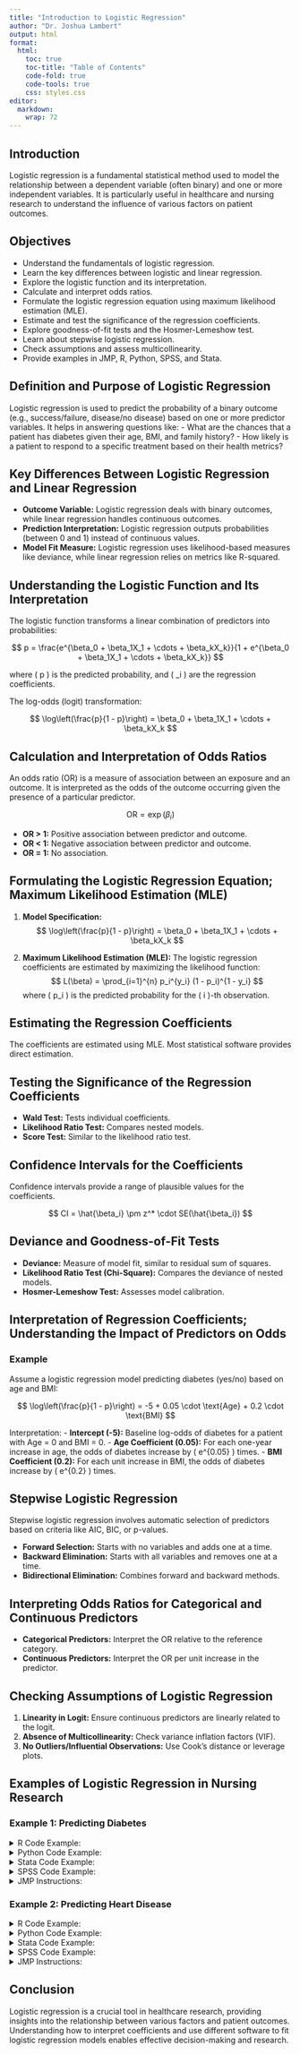 ```yaml
---
title: "Introduction to Logistic Regression"
author: "Dr. Joshua Lambert"
output: html
format:
  html:
    toc: true
    toc-title: "Table of Contents"
    code-fold: true
    code-tools: true
    css: styles.css
editor: 
  markdown: 
    wrap: 72
---
```


## Introduction

Logistic regression is a fundamental statistical method used to model
the relationship between a dependent variable (often binary) and one or
more independent variables. It is particularly useful in healthcare and
nursing research to understand the influence of various factors on
patient outcomes.

## Objectives

-   Understand the fundamentals of logistic regression.
-   Learn the key differences between logistic and linear regression.
-   Explore the logistic function and its interpretation.
-   Calculate and interpret odds ratios.
-   Formulate the logistic regression equation using maximum likelihood
    estimation (MLE).
-   Estimate and test the significance of the regression coefficients.
-   Explore goodness-of-fit tests and the Hosmer-Lemeshow test.
-   Learn about stepwise logistic regression.
-   Check assumptions and assess multicollinearity.
-   Provide examples in JMP, R, Python, SPSS, and Stata.

## Definition and Purpose of Logistic Regression

Logistic regression is used to predict the probability of a binary
outcome (e.g., success/failure, disease/no disease) based on one or more
predictor variables. It helps in answering questions like: - What are
the chances that a patient has diabetes given their age, BMI, and family
history? - How likely is a patient to respond to a specific treatment
based on their health metrics?

## Key Differences Between Logistic Regression and Linear Regression

-   **Outcome Variable:** Logistic regression deals with binary
    outcomes, while linear regression handles continuous outcomes.
-   **Prediction Interpretation:** Logistic regression outputs
    probabilities (between 0 and 1) instead of continuous values.
-   **Model Fit Measure:** Logistic regression uses likelihood-based
    measures like deviance, while linear regression relies on metrics
    like R-squared.

## Understanding the Logistic Function and Its Interpretation

The logistic function transforms a linear combination of predictors into
probabilities:

$$ p = \frac{e^{\beta_0 + \beta_1X_1 + \cdots + \beta_kX_k}}{1 + e^{\beta_0 + \beta_1X_1 + \cdots + \beta_kX_k}} $$

where ( p ) is the predicted probability, and ( \beta\_i ) are the
regression coefficients.

The log-odds (logit) transformation:

$$ \log\left(\frac{p}{1 - p}\right) = \beta_0 + \beta_1X_1 + \cdots + \beta_kX_k $$

## Calculation and Interpretation of Odds Ratios

An odds ratio (OR) is a measure of association between an exposure and
an outcome. It is interpreted as the odds of the outcome occurring given
the presence of a particular predictor.

$$ \text{OR} = \exp(\beta_i) $$

-   **OR \> 1:** Positive association between predictor and outcome.
-   **OR \< 1:** Negative association between predictor and outcome.
-   **OR = 1:** No association.

## Formulating the Logistic Regression Equation; Maximum Likelihood Estimation (MLE)

1.  **Model Specification:**
    $$ \log\left(\frac{p}{1 - p}\right) = \beta_0 + \beta_1X_1 + \cdots + \beta_kX_k $$

2.  **Maximum Likelihood Estimation (MLE):** The logistic regression
    coefficients are estimated by maximizing the likelihood function:
    $$ L(\beta) = \prod_{i=1}^{n} p_i^{y_i} (1 - p_i)^{1 - y_i} $$ where
    ( p_i ) is the predicted probability for the ( i )-th observation.

## Estimating the Regression Coefficients

The coefficients are estimated using MLE. Most statistical software
provides direct estimation.

## Testing the Significance of the Regression Coefficients

-   **Wald Test:** Tests individual coefficients.
-   **Likelihood Ratio Test:** Compares nested models.
-   **Score Test:** Similar to the likelihood ratio test.

## Confidence Intervals for the Coefficients

Confidence intervals provide a range of plausible values for the
coefficients.

$$ CI = \hat{\beta_i} \pm z^* \cdot SE(\hat{\beta_i}) $$

## Deviance and Goodness-of-Fit Tests

-   **Deviance:** Measure of model fit, similar to residual sum of
    squares.
-   **Likelihood Ratio Test (Chi-Square):** Compares the deviance of
    nested models.
-   **Hosmer-Lemeshow Test:** Assesses model calibration.

## Interpretation of Regression Coefficients; Understanding the Impact of Predictors on Odds

### Example

Assume a logistic regression model predicting diabetes (yes/no) based on
age and BMI:

$$ \log\left(\frac{p}{1 - p}\right) = -5 + 0.05 \cdot \text{Age} + 0.2 \cdot \text{BMI} $$

Interpretation: - **Intercept (-5):** Baseline log-odds of diabetes for
a patient with Age = 0 and BMI = 0. - **Age Coefficient (0.05):** For
each one-year increase in age, the odds of diabetes increase by (
e\^{0.05} \approx 1.05 ) times. - **BMI Coefficient (0.2):** For each
unit increase in BMI, the odds of diabetes increase by ( e\^{0.2}
\approx 1.22 ) times.

## Stepwise Logistic Regression

Stepwise logistic regression involves automatic selection of predictors
based on criteria like AIC, BIC, or p-values.

-   **Forward Selection:** Starts with no variables and adds one at a
    time.
-   **Backward Elimination:** Starts with all variables and removes one
    at a time.
-   **Bidirectional Elimination:** Combines forward and backward
    methods.

## Interpreting Odds Ratios for Categorical and Continuous Predictors

-   **Categorical Predictors:** Interpret the OR relative to the
    reference category.
-   **Continuous Predictors:** Interpret the OR per unit increase in the
    predictor.

## Checking Assumptions of Logistic Regression

1.  **Linearity in Logit:** Ensure continuous predictors are linearly
    related to the logit.
2.  **Absence of Multicollinearity:** Check variance inflation factors
    (VIF).
3.  **No Outliers/Influential Observations:** Use Cook's distance or
    leverage plots.

## Examples of Logistic Regression in Nursing Research

### Example 1: Predicting Diabetes

<details>

<summary>R Code Example:</summary>

<ul>

<li>

```{=html}
<pre>
        # Logistic Regression in R
        data <- read.csv("health_data.csv")
        model <- glm(Diabetes ~ Age + BMI, data = data, family = "binomial")
        summary(model)
      </pre>
```
</li>

</ul>

</details>

<details>

<summary>Python Code Example:</summary>

<ul>

<li>

```{=html}
<pre>
        # Logistic Regression in Python
        import pandas as pd
        import statsmodels.api as sm

        data = pd.read_csv("health_data.csv")
        X = data[['Age', 'BMI']]
        X = sm.add_constant(X)
        y = data['Diabetes']

        model = sm.Logit(y, X)
        result = model.fit()
        print(result.summary())
      </pre>
```
</li>

</ul>

</details>

<details>

<summary>Stata Code Example:</summary>

<ul>

<li>

```{=html}
<pre>
        // Logistic Regression in Stata
        import delimited health_data.csv
        logit Diabetes Age BMI
      </pre>
```
</li>

</ul>

</details>

<details>

<summary>SPSS Code Example:</summary>

<ul>

<li>

```{=html}
<pre>
        * Logistic Regression in SPSS.
        GET DATA /TYPE = TXT /FILE = 'health_data.csv' /DELCASE = LINE /DELIMITERS = ",".
        LOGISTIC REGRESSION VARIABLES Diabetes
        /METHOD = ENTER Age BMI.
      </pre>
```
</li>

</ul>

</details>

<details>

<summary>JMP Instructions:</summary>

<ul>

<li>Go to <code>Analyze</code> \> <code>Fit Model</code>.</li>

<li>Select your binary outcome variable (e.g., Diabetes) and move it to
the <code>Y</code> column.</li>

<li>Select your predictor variables (e.g., Age, BMI) and move them to
the <code>Construct Model Effects</code> column.</li>

<li>Choose <code>Generalized Linear Model</code> and set the
Distribution to <code>Binomial</code> with a <code>Logit</code> link
function.</li>

<li>Click <code>Run</code>.</li>

</ul>

</details>

### Example 2: Predicting Heart Disease

<details>

<summary>R Code Example:</summary>

<ul>

<li>

```{=html}
<pre>
        # Logistic Regression in R
        data <- read.csv("heart_data.csv")
        model <- glm(HeartDisease ~ Age + Cholesterol + Smoking, data = data, family = "binomial")
        summary(model)
      </pre>
```
</li>

</ul>

</details>

<details>

<summary>Python Code Example:</summary>

<ul>

<li>

```{=html}
<pre>
        # Logistic Regression in Python
        import pandas as pd
        import statsmodels.api as sm

        data = pd.read_csv("heart_data.csv")
        X = data[['Age', 'Cholesterol', 'Smoking']]
        X = sm.add_constant(X)
        y = data['HeartDisease']

        model = sm.Logit(y, X)
        result = model.fit()
        print(result.summary())
      </pre>
```
</li>

</ul>

</details>

<details>

<summary>Stata Code Example:</summary>

<ul>

<li>

```{=html}
<pre>
        // Logistic Regression in Stata
        import delimited heart_data.csv
        logit HeartDisease Age Cholesterol Smoking
      </pre>
```
</li>

</ul>

</details>

<details>

<summary>SPSS Code Example:</summary>

<ul>

<li>

```{=html}
<pre>
        * Logistic Regression in SPSS.
        GET DATA /TYPE = TXT /FILE = 'heart_data.csv' /DELCASE = LINE /DELIMITERS = ",".
        LOGISTIC REGRESSION VARIABLES HeartDisease
        /METHOD = ENTER Age Cholesterol Smoking.
      </pre>
```
</li>

</ul>

</details>

<details>

<summary>JMP Instructions:</summary>

<ul>

<li>Go to <code>Analyze</code> \> <code>Fit Model</code>.</li>

<li>Select your binary outcome variable (e.g., HeartDisease) and move it
to the <code>Y</code> column.</li>

<li>Select your predictor variables (e.g., Age, Cholesterol, Smoking)
and move them to the <code>Construct Model Effects </code> column.</li>

<li>Choose <code>Generalized Linear Model</code> and set the
Distribution to <code>Binomial</code> with a <code>Logit</code> link
function.</li>

<li>Click <code>Run</code>.</li>

</ul>

</details>

## Conclusion

Logistic regression is a crucial tool in healthcare research, providing
insights into the relationship between various factors and patient
outcomes. Understanding how to interpret coefficients and use different
software to fit logistic regression models enables effective
decision-making and research.
